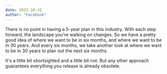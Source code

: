 ```yaml
---
date: 2022-10-31
author: "Facebook"
---
```


There is no point in having a 5-year plan in this industry.
With each step forward, the landscape you're walking on
changes. So we have a pretty good idea of where we
want to be in six months, and where we want to be in
30 years. And every six months, we take another look at
where we want to be in 30 years to plan out the next
six months.

It's a little bit shortsighted and a little bit not. But any
other approach guarantees everything you release is
already obsolete.
